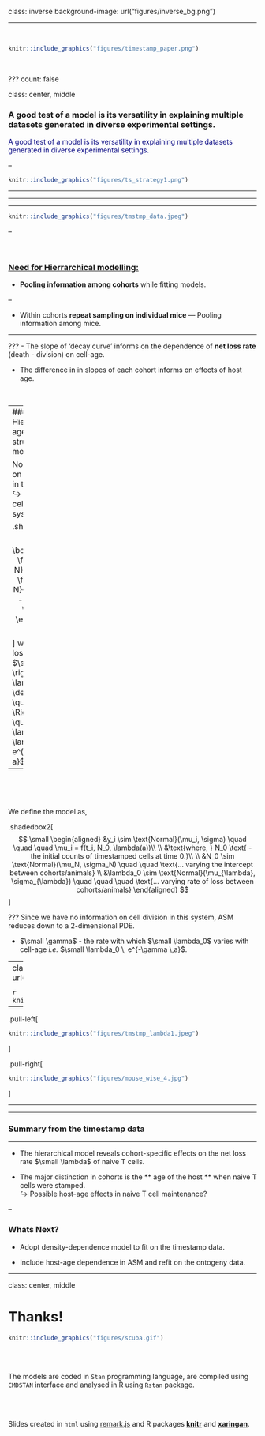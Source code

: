 
class: inverse
background-image: url("figures/inverse_bg.png")

<hr>
</br>


```r

knitr::include_graphics("figures/timestamp_paper.png")
```

</br>

???
count: false

class: center, middle

### A good test of a model is its versatility in explaining multiple datasets generated in diverse experimental settings.

<p style="color:navy;">A good test of a model is its versatility in explaining multiple datasets generated in diverse experimental settings.</p>

--

```r

knitr::include_graphics("figures/ts_strategy1.png")
```

<hr>
---

<hr>

```r

knitr::include_graphics("figures/tmstmp_data.jpeg")
```

--

</br>

### <u>Need for Hierrarchical modelling:</u>

- **Pooling information among cohorts** while fitting models.

--

- Within cohorts **repeat sampling on individual mice** &mdash; Pooling information among mice.

<hr>

???
- The slope of 'decay curve' informs on the dependence of <strong>net loss rate</strong> (death - division) on cell-age.


- The difference in in slopes of each cohort informs on effects of host age.

</br>

---
### Hierarchical age-structured model
<hr>

No information on cell division in this system </br>
&#8618; We track cell-age in this system using,

.shadedbox2[
$$
\small
\begin{aligned}
\frac{\partial N}{\partial t} + \frac{\partial N}{\partial a} = -\lambda(a) \,\, N(t, a), 
\end{aligned}
$$
]
where, net loss rate $\small \rightarrow \lambda = \delta - \rho  \quad \Rightarrow \quad \quad \lambda(a) = \lambda_0 \, e^{-\gamma \, a}$

--

</br>

</br>

We define the model as,

.shadedbox2[
$$
\small
\begin{aligned}
&y_i \sim \text{Normal}(\mu_i, \sigma) \quad \quad \quad 
\mu_i = f(t_i, N_0, \lambda(a))\\
\\
&\text{where, } N_0 \text{ - the initial counts of timestamped cells at time 0.}\\
\\
&N_0 \sim \text{Normal}(\mu_N, \sigma_N)   \quad \quad \text{... varying the intercept between cohorts/animals} \\
&\lambda_0 \sim \text{Normal}(\mu_{\lambda}, \sigma_{\lambda})   \quad \quad \quad \text{... varying rate of loss between cohorts/animals}
\end{aligned}
$$
]

???
Since we have no information on cell division in this system,
ASM reduces down to a 2-dimensional PDE.

- $\small \gamma$ - the rate with which $\small \lambda_0$ varies with cell-age _i.e._ 
$\small \lambda_0 \, e^{-\gamma \,a}$. 


---
<hr>
</br>


```r
library(kableExtra)
model_compare <- function(looiclist){
  deltaloo_list <- looiclist - min(looiclist) # delta loo-ic
  akaikewt_numerator <- function(x) exp(-0.5 * x) ## akaike wt
  akaikewt_list <- sapply(deltaloo_list, akaikewt_numerator) * 100/sum(exp(- 0.5 * deltaloo_list))
  export_table <- data.frame('deltaloo' = round(deltaloo_list, 2),
                             'Akaike_wt' = round(akaikewt_list, 2))
  colnames(export_table)[1:2] <-  c(paste0('\u0394', 'LooIC'), 
                                    paste0('Akaike weight ', '\u0025'))
  return(export_table)
}


ts_loolist1 <- c(-79.811369, -6.756027, 234.129347, 236.897557)
ts_table1 <- model_compare(ts_loolist1)
rownames(ts_table1) <- c(paste0("N0: mice and ", '\u03bb', ': cohort'),
                         paste0("N0: mice and ", '\u03bb', ': mice'),
                         paste0("N0: cohort and ", '\u03bb', ': mice'),
                         paste0("N0: mice"))
ts_table1 %>%
  kable(caption = "Comparison of the ASM hierarchical models") %>%
  kable_styling(font_size = 15) %>%
  row_spec(which(ts_table1$ΔLooIC == 0), bold = T, color = "navy", background = "skyblue")

```


</br>

```r

knitr::include_graphics("figures/tmstmp_fit.jpeg")
```

<hr>

---
class: inverse
background-image: url("figures/inverse_bg.png")

<hr>

```r

knitr::include_graphics("figures/tmstmp_N0.jpeg")
```

--

.pull-left[
```r

knitr::include_graphics("figures/tmstmp_lambda1.jpeg")
```
]


.pull-right[
```r

knitr::include_graphics("figures/mouse_wise_4.jpg")
```
]

<hr>
---

### Summary from the timestamp data
<hr>

- The hierarchical model reveals cohort-specific effects on the net loss rate $\small \lambda$ of naive T cells.

- The major distinction in cohorts is the ** age of the host ** when naive T cells were stamped.</br>
&#8618; Possible host-age effects in naive T cell maintenance?

--

### Whats Next?

- Adopt density-dependence model to fit on the timestamp data.

- Include host-age dependence in ASM and refit on the ontogeny data.


---

class: center, middle

# Thanks!


```r

knitr::include_graphics("figures/scuba.gif")
```


</br>
</br>

The models are coded in `Stan` programming language, are compiled using `CMDSTAN` interface and analysed in R using `Rstan` package.

</br>
</br>


Slides created in `html` using [remark.js](https://remarkjs.com) and R packages [**knitr**](http://yihui.name/knitr) and [**xaringan**](https://github.com/yihui/xaringan).

